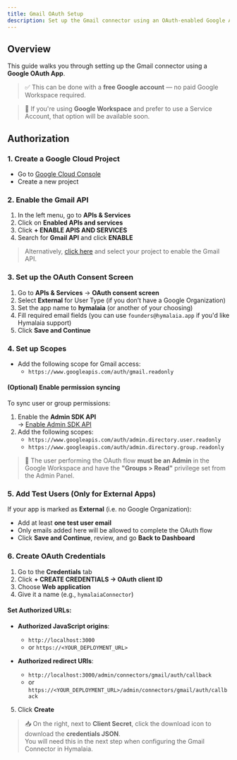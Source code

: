```yaml
---
title: Gmail OAuth Setup
description: Set up the Gmail connector using an OAuth-enabled Google App
---
```


## Overview

This guide walks you through setting up the Gmail connector using a **Google OAuth App**.  
> ✅ This can be done with a **free Google account** — no paid Google Workspace required.

> 🏢 If you're using **Google Workspace** and prefer to use a Service Account, that option will be available soon.

## Authorization

### 1. Create a Google Cloud Project

- Go to [Google Cloud Console](https://console.cloud.google.com/projectcreate)
- Create a new project

### 2. Enable the Gmail API

1. In the left menu, go to **APIs & Services**
2. Click on **Enabled APIs and services**
3. Click **+ ENABLE APIS AND SERVICES**
4. Search for **Gmail API** and click **ENABLE**

> Alternatively, [click here](https://console.cloud.google.com/apis/library/gmail.googleapis.com) and select your project to enable the Gmail API.

### 3. Set up the OAuth Consent Screen

1. Go to **APIs & Services** → **OAuth consent screen**
2. Select **External** for User Type (if you don’t have a Google Organization)
3. Set the app name to **hymalaia** (or another of your choosing)
4. Fill required email fields (you can use `founders@hymalaia.app` if you'd like Hymalaia support)
5. Click **Save and Continue**

### 4. Set up Scopes

- Add the following scope for Gmail access:
  - `https://www.googleapis.com/auth/gmail.readonly`

#### (Optional) Enable permission syncing

To sync user or group permissions:

1. Enable the **Admin SDK API**  
   → [Enable Admin SDK API](https://console.cloud.google.com/apis/library/admin.googleapis.com)
2. Add the following scopes:
   - `https://www.googleapis.com/auth/admin.directory.user.readonly`
   - `https://www.googleapis.com/auth/admin.directory.group.readonly`

> 🔐 The user performing the OAuth flow **must be an Admin** in the Google Workspace and have the **"Groups > Read"** privilege set from the Admin Panel.

### 5. Add Test Users (Only for External Apps)

If your app is marked as **External** (i.e. no Google Organization):

- Add at least **one test user email**
- Only emails added here will be allowed to complete the OAuth flow
- Click **Save and Continue**, review, and go **Back to Dashboard**

### 6. Create OAuth Credentials

1. Go to the **Credentials** tab
2. Click **+ CREATE CREDENTIALS → OAuth client ID**
3. Choose **Web application**
4. Give it a name (e.g., `hymalaiaConnector`)

#### Set Authorized URLs:

- **Authorized JavaScript origins**:
  - `http://localhost:3000`
  - or `https://<YOUR_DEPLOYMENT_URL>`

- **Authorized redirect URIs**:
  - `http://localhost:3000/admin/connectors/gmail/auth/callback`
  - or `https://<YOUR_DEPLOYMENT_URL>/admin/connectors/gmail/auth/callback`

5. Click **Create**

> 📥 On the right, next to **Client Secret**, click the download icon to download the **credentials JSON**.  
You will need this in the next step when configuring the Gmail Connector in Hymalaia.
